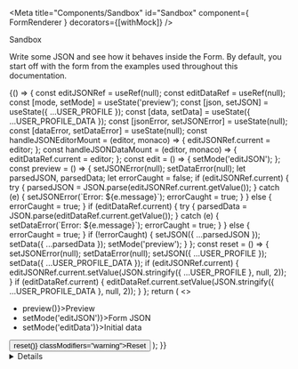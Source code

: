 <!-- Global imports -->

<!-- JSON documents -->

<!-- Local imports -->

<!-- Styles -->

<Meta title="Components/Sandbox" id="Sandbox" component={ FormRenderer } decorators={[withMock]} />

<Heading size="xl" caption="Components">Sandbox</Heading>

Write some <Link href="/?path=/docs/f-json-form">JSON</Link> and see how it behaves inside
the <Link href="/?path=/docs/d-formrenderer">Form</Link>.
By default, you start off with the form from the examples used throughout this documentation.

<Canvas withSource="none">
  <Story name="Default" parameters={{
    mockData: [
      {
        url: `${USER_PROFILE_DATA.urls.refData}/areYouACivilServant`,
        method: 'GET',
        status: 200,
        response: CIVIL_SERVANT
      },
      {
        url: `${USER_PROFILE_DATA.urls.refData}/grade`,
        method: 'GET',
        status: 200,
        response: GRADE
      },
      {
        url: `${USER_PROFILE_DATA.urls.refData}/team`,
        method: 'GET',
        status: 200,
        response: TEAMS
      }
    ]
  }}>
    {() => {
      const editJSONRef = useRef(null);
      const editDataRef = useRef(null);
      const [mode, setMode] = useState('preview');
      const [json, setJSON] = useState({ ...USER_PROFILE });
      const [data, setData] = useState({ ...USER_PROFILE_DATA });
      const [jsonError, setJSONError] = useState(null);
      const [dataError, setDataError] = useState(null);
      const handleJSONEditorMount = (editor, monaco) => {
        editJSONRef.current = editor;
      };
      const handleJSONDataMount = (editor, monaco) => {
        editDataRef.current = editor;
      };
      const edit = () => {
        setMode('editJSON');
      };
      const preview = () => {
        setJSONError(null);
        setDataError(null);
        let parsedJSON, parsedData;
        let errorCaught = false;
        if (editJSONRef.current) {
          try {
            parsedJSON = JSON.parse(editJSONRef.current.getValue());
          } catch (e) {
            setJSONError(`Error: ${e.message}`);
            errorCaught = true;
          }
        } else {
          errorCaught = true;
        }
        if (editDataRef.current) {
          try {
            parsedData = JSON.parse(editDataRef.current.getValue());
          } catch (e) {
            setDataError(`Error: ${e.message}`);
            errorCaught = true;
          }
        } else {
          errorCaught = true;
        }
        if (!errorCaught) {
          setJSON({ ...parsedJSON });
          setData({ ...parsedData });
          setMode('preview');
        }
      };
      const reset = () => {
        setJSONError(null);
        setDataError(null);
        setJSON({ ...USER_PROFILE });
        setData({ ...USER_PROFILE_DATA });
        if (editJSONRef.current) {
          editJSONRef.current.setValue(JSON.stringify({ ...USER_PROFILE }, null, 2));
        }
        if (editDataRef.current) {
          editDataRef.current.setValue(JSON.stringify({ ...USER_PROFILE_DATA }, null, 2));
        }
      };
      return (
        <>
          <div className="govuk-tabs">
            <ul className="govuk-tabs__list">
              <li className={`govuk-tabs__list-item ${mode === 'preview' ? 'govuk-tabs__list-item--selected' : ''}`}>
                <a className="govuk-tabs__tab" onClick={() => preview()}>Preview</a>
              </li>
              <li className={`govuk-tabs__list-item ${mode === 'editJSON' ? 'govuk-tabs__list-item--selected' : ''}`}>
                <a className="govuk-tabs__tab" onClick={() => setMode('editJSON')}>Form JSON</a>
              </li>
              <li className={`govuk-tabs__list-item ${mode === 'editData' ? 'govuk-tabs__list-item--selected' : ''}`}>
                <a className="govuk-tabs__tab" onClick={() => setMode('editData')}>Initial data</a>
              </li>
            </ul>
            <div className={`govuk-tabs__panel ${mode !== 'preview' ? 'govuk-tabs__panel--hidden' : ''}`}>
              <FormRenderer {...json} data={data} />
            </div>
            <div className={`govuk-tabs__panel ${mode !== 'editJSON' ? 'govuk-tabs__panel--hidden' : ''}`}>
              <FormGroup
                id="edit-json"
                label="Form JSON"
                error={jsonError}
                required>
                <Editor
                  className="edit-json"
                  theme="vs-dark"
                  defaultLanguage="json"
                  options={{ minimap: { enabled: false } }}
                  onMount={handleJSONEditorMount}
                  defaultValue={JSON.stringify(json, null, 2)} />
              </FormGroup>
            </div>
            <div className={`govuk-tabs__panel ${mode !== 'editData' ? 'govuk-tabs__panel--hidden' : ''}`}>
              <FormGroup
                id="edit-data"
                label="Initial data"
                error={dataError}
                required>
                <Editor
                  className="edit-data"
                  theme="vs-dark"
                  defaultLanguage="json"
                  options={{ minimap: { enabled: false } }}
                  onMount={handleJSONDataMount}
                  defaultValue={JSON.stringify(data, null, 2)} />
              </FormGroup>
            </div>
          </div>
          <ButtonGroup>
            <Button onClick={() => reset()} classModifiers="warning">Reset</Button>
          </ButtonGroup>
        </>
      );
    }}
  </Story>
</Canvas>

<Details summary="Properties" className="no-indent">
  <ArgsTable of={ FormRenderer } />
</Details>

